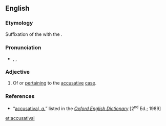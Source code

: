==English==

===Etymology===
Suffixation of the {{etyl|la|en}} {{term|accusativum|accūsātīvum|lang=la}} with the {{etyl|en|-}} {{term|-al|lang=en}}.

===Pronunciation===
* {{a|RP}} {{enPR|əkyo͞o'zətīʹvəl}}, {{IPA|/əˌkjuːzəˈtaɪvəl/}}, {{SAMPA|/@%kju:z@"taIv@l/}}

===Adjective===
{{en-adj|-}}

# Of or [[pertain]]ing to the [[accusative]] [[case]].

===References===
* “<span class="plainlinks">[http://dictionary.oed.com/cgi/entry/50001474 accusatival, ''a.'']</span>” listed in the ''[[w:Oxford English Dictionary|Oxford English Dictionary]]'' [2<sup>nd</sup> Ed.; 1989]

[[et:accusatival]]